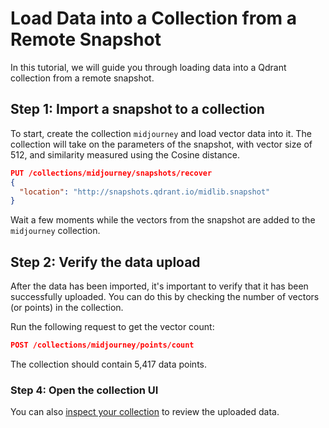 
# Load Data into a Collection from a Remote Snapshot

In this tutorial, we will guide you through loading data into a Qdrant collection from a remote snapshot.

## Step 1: Import a snapshot to a collection

To start, create the collection `midjourney` and load vector data into it.
The collection will take on the parameters of the snapshot, with vector size of 512, and similarity measured using the Cosine distance.

```json withRunButton=true
PUT /collections/midjourney/snapshots/recover
{
  "location": "http://snapshots.qdrant.io/midlib.snapshot"
}
```

Wait a few moments while the vectors from the snapshot are added to the `midjourney` collection.

## Step 2: Verify the data upload

After the data has been imported, it's important to verify that it has been successfully uploaded. You can do this by checking the number of vectors (or points) in the collection.

Run the following request to get the vector count:

```json withRunButton=true
POST /collections/midjourney/points/count
```

The collection should contain 5,417 data points. 

### Step 4: Open the collection UI
You can also [inspect your collection](/dashboard#/collections/midjourney/) to review the uploaded data.
